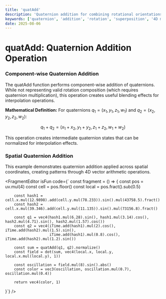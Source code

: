 ```yaml
---
title: 'quatAdd'
description: 'Quaternion addition for combining rotational orientations in 4D space'
keywords: ['quaternion', 'addition', 'rotation', 'superposition', '4D mathematics']
date: 2025-08-06
---
```



# quatAdd: Quaternion Addition Operation

### Component-wise Quaternion Addition

The quatAdd function performs component-wise addition of quaternions. While not representing valid rotation composition (which requires quaternion multiplication), this operation creates useful blending effects for interpolation operations.

**Mathematical Definition:**
For quaternions $q_1 = (x_1, y_1, z_1, w_1)$ and $q_2 = (x_2, y_2, z_2, w_2)$:

$$
q_1 + q_2 = (x_1 + x_2, y_1 + y_2, z_1 + z_2, w_1 + w_2)
$$

This operation creates intermediate quaternion states that can be normalized for interpolation effects.

### Spatial Quaternion Addition

This example demonstrates quaternion addition applied across spatial coordinates, creating patterns through 4D vector arithmetic operations.

<FragmentEditor
        isFun
        code={`
const fragment = () => {
        const pos = uv.mul(4)
        const cell = pos.floor()
        const local = pos.fract().sub(0.5)

        const hash1 = cell.x.mul(12.9898).add(cell.y.mul(78.233)).sin().mul(43758.5).fract()
        const hash2 = cell.x.mul(39.346).add(cell.y.mul(11.135)).sin().mul(73156.8).fract()

        const q1 = vec4(hash1.mul(6.28).sin(), hash1.mul(3.14).cos(), hash2.mul(4.71).sin(), hash2.mul(1.57).cos())
        const q2 = vec4(iTime.add(hash1).mul(2).cos(), iTime.add(hash2).mul(1.5).sin(),
                        iTime.add(hash1).mul(0.8).cos(), iTime.add(hash2).mul(1.2).sin())

        const sum = quatAdd(q1, q2).normalize()
        const field = dot(sum, vec4(local.x, local.y, local.x.mul(local.y), 1))

        const oscillation = field.mul(8).sin().abs()
        const color = vec3(oscillation, oscillation.mul(0.7), oscillation.mul(0.4))

        return vec4(color, 1)

}`}
/>
